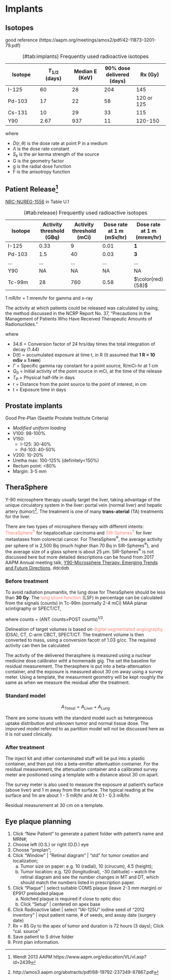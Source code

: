 # Implants {#implants}

## Isotopes

good reference (https://aapm.org/meetings/amos2/pdf/42-11873-3201-79.pdf)

Table: (\#tab:implants) Frequently used radioactive isotopes

Isotope | $T_{1/2}$ (days)| Median E (KeV)| 90% dose delivered (days) | Rx (Gy)
---------- |---------- |---------- |---------- |---------- 
I-125| 60 | 28 | 204 | 145
Pd-103| 17 | 22 |58|120 or 125
Cs-131| 10 | 29 | 33 | 115
Y90 | 2.67 | 937 | 11 | 120-150

\begin{equation}
  \dot D(r, \theta) = \Lambda S_k \frac{G(r,\theta)}{G(1,\pi/2)} g(r) F(r,\theta)
\end{equation}
where

- $\dot D(r,\theta)$ is the dose rate at point P in a medium
- $\Lambda$ is the dose rate constant
- $S_k$ is the air kerma strength of the source
- G is the geometry factor
- g is the radial dose function
- F is the anisotropy function

## Patient Release^[Wendt 2013 AAPM https://www.aapm.org/education/VL/vl.asp?id=2439]

[NRC-NUREG-1556](https://www.nrc.gov/reading-rm/doc-collections/nuregs/staff/sr1556/) in Table U.1

Table: (\#tab:release) Frequently used radioactive isotopes

Isotope | Activity threshold (GBq) | Activity threshold (mCi) | Dose rate at 1 m (mSv/hr) | Dose rate at 1 m (mrem/hr)
---------- |---------- |---------- |---------- |---------- 
I-125| 0.33 | 9 | 0.01 | **1**
Pd-103| 1.5 | 40 | 0.03 | **3**
...|...|...|...|...
Y90 | NA | NA | NA | NA
Tc-99m | 28 | 760 | 0.58 | $\color{red} {58}$
1 mR/hr = 1 mrem/hr for gamma and x-ray

The activity at which patients could be released was calculated by using, the method discussed in the NCRP Report No. 37, "Precautions in the Management of Patients Who Have Received Therapeutic Amounts of Radionuclides."

\begin{equation}
  D(t)=34.6\times \frac {\Gamma Q_0 T_P \left(1-e^{-0.693/T_P}\right)}   {r^2},
\end{equation}

where

* 34.6 = Conversion factor of 24 hrs/day times the total integration of decay (1.44) 
* D(t) = accumulated exposure at time t, in R (It assumed that **1 R = 10 mSv = 1 rem**)
* $\Gamma$ = Specific gamma ray constant for a point source, R/mCi-hr at 1 cm 
* $Q_0$ = Initial activity of the point source in mCi, at the time of the release
* $T_P$ = Physical half-life in days 
* r = Distance from the point source to the point of interest, in cm
* t = Exposure time in days

## Prostate implants

Good Pre-Plan (Seattle Prostate Institute Criteria)

* _Modified uniform loading_ 
* V100: 98-100%
* V150: 
    + I-125: 30-40%
    + Pd-103: 40-50%
* V200: 10-20%
* Uretha max: 100-125% (definitely<150%)
* Rectum point: <80%
* Margin: 3-5 mm

## TheraSphere {#y90} 

Y-90 microsphere therapy usually target the liver, taking advantage of the unique circulatory system in the liver: portal vein (normal liver) and hepatic artery (tumor)[^y90ref1]. The treatment is one of many **trans-aterial** (TA) treatments for the liver. 

There are two types of microsphere therapy with different intents: <font color="Salmon">TheraSphere<sup>&reg;</sup></font> for hepatocelluar carcinoma and <font color="Salmon">SIR-Spheres<sup>&reg;</sup></font> for liver metastases from colorectal cancer. For TheraSphere<sup>&reg;</sup>, the average activity per sphere of  is 2,500 Bq (much higher than 70 Bq in  SIR-Spheres<sup>&reg;</sup>), and the average size of a glass sphere is about 25 $\mu$m. SIR-Spheres<sup>&reg;</sup> is not discussed here but more detailed descriptions can be found from 2017 AAPM Annual meeting talk, [Y90-Microsphere Therapy: Emerging Trends and Future Directions](https://www.aapm.org/education/vl/vl.asp?id=12296). ddcd*a*b

### Before treatment

To avoid radiation pnumanitis, the lung dose for TheraSphere should be less than **30 Gy**. The <font color="Salmon">lung shunt function</font> (LSF) in percentage can be calculated from the signals (counts) in Tc-99m (normally 2-4 mCi) MAA planar scintigraphy or SPECT/CT, 

\begin{equation}
  LSF = \frac{\text{Lung Counts}}{\text{Lung Counts}+\text{Liver Counts}}\times 100\%
  (\#eq:ls)
\end{equation}
where counts = (ANT counts$\times$POST counts)^1/2^.  

Delineation of target volumes is based on <font color="Salmon">digital segmentated angiography</font> (DSA), CT, C-arm CBCT, SPECT/CT. The treatment volume is then converted to mass, using a conversion facotr of 1.03 g/cc. The required activity can then be calculated 

The activity of the delivered therasphere is measured using a nuclear medicine dose calibrator wiht a homemade gig. The set the baseline for residual measurement. The therasphere is put into a beta-attenuation container, and the exposure is measured about 30 cm away using a survey meter. Using a template, the measurment geometry will be kept roughly the same as when we measure the residual after the treatment. 

### Standard model

$$ A_{Totoal} = A_{Liver} + A_{Lung}$$
\begin{equation}
  D_{Lung}(Gy) = \frac {50 \times A_{Lung}\times LSF} {M_{Lung}}. 
  (\#eq:y90-lung)
\end{equation}

\begin{equation}
  D_{Liver}(Gy) = \frac {50 \times A_{Lung}\times (1-LSF)} {M_{Liver}}. 
  (\#eq:y90-liver)
\end{equation}

There are some issues with the standard model such as hetergeneous uptake distribution and unknown tumor and normal tissue dose. The imporved model referred to as partition model will not be discussed here as it is not used clinically. 

### After treatment

The inject kit and other contaminated stuff will be put into a plastic container, and then put into a beta-emitter attentuation container. For the residual measurement, the attenuation container and a calibrated survey meter are positioned using a template with a distance about 30 cm apart.

The survey meter is also used to measure the exposure at patient's surface (above liver) and 1 m away from the surface. The typical reading at the surface and 1m are about 1 - 5 mR/hr and At 0.1 - 0.3 mR/hr. 

Residual measurement at 30 cm on a template.


## Eye plaque planning {#eye}

1. Click “New Patient” to generate a patient folder with patient’s name and MRN#;
2. Choose left (O.S.) or right (O.D.) eye
3. Choose “preplan”;
4. Click “Window” | “Retinal diagram” | “std” for tumor creation and localization;
    a. Tumor size on paper: e.g. 10 (radial), 10 (cirucum), 4.5 (height);
    b. Tumor location: e.g. 120 (longitudinal), -30 (latitude) – watch the retinal diagram and see the number changes in MT and DT, which should match the numbers listed in prescription paper.
5. Click “Plaque” | select suitable COMS plaque (leave 2-3 mm margin) or EP917 preloaded plaque
    a. Notched plaque is required if close to optic disc
    b. Click “Setup” | centered on apex base
6. Click Radioactive label | select “IAI-125U” iodine seed of “2012 inventory” | input patient name, # of seeds, and assay date (surgery date)
7. Rx = 85 Gy to the apex of tumor and duration is 72 hours (3 days); Click “cal. source”
8. Save patient to S drive folder
9. Print plan information.   


[^y90ref1]:
http://amos3.aapm.org/abstracts/pdf/68-19792-237349-87867.pdf


